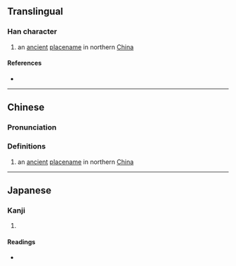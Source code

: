 {{character info}}
==Translingual==

===Han character===
{{Han char|rn=9|rad=人|as=10|sn=12|four=|canj=OYRB|ids=⿰亻高}}

# an [[ancient]] [[placename]] in northern [[China]]

====References====
* {{Han ref|kx=0113.080|dkj=00954|hdz=10204.090|uh=5090|ud=20624}}

----

==Chinese==
{{zh-forms}}

===Pronunciation===
{{zh-pron
|m=hào
|c=hou6
|mc=
|oc=
|ma=
|cat=pn
}}

===Definitions===
{{zh-hanzi}}

# an [[ancient]] [[placename]] in northern [[China]]

----

==Japanese==

===Kanji===
{{ja-kanji|grade=|rs=人10}}

# {{rfdef|ja|sort=人10}}

====Readings====
* {{ja-readings|on=[[こう]] (kō), [[ごう]] (gō)|kun=}}